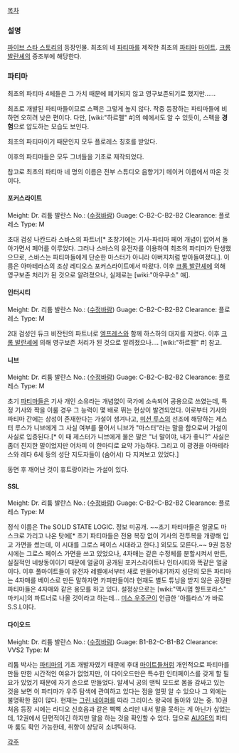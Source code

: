 [[목차]]

=== 설명 ===
[[파이브 스타 스토리]]의 등장인물.
최초의 네 [[파티마]]를 제작한 최초의 [[파티마]] [[마이트]].
[[크롬 발란셰]]의 증조부에 해당한다.

=== 파티마 ===
최초의 파티마 4체들은 그 가치 때문에 폐기되지 않고 영구보존되기로 했지만......

최초로 개발된 파티마들이므로 스펙은 그렇게 높지 않다. 작중 등장하는 파티마들에 비하면 오히려 낮은 편이다. 다만, [wiki:"하르펠" #]의 예에서도 알 수 있듯이, 스펙을 '''경험'''으로 압도하는 모습도 보인다.

최초의 파티마이기 때문인지 모두 플로레스 칭호를 받았다. 

이후의 파티마들은 모두 그녀들을 기초로 제작되었다.

참고로 최초의 파티마 네 명의 이름은 전부 스튜디오 음향기기 메이커 이름에서 따온 것이다.

==== 포커스라이트 ====
Meight: Dr. 리튬 발란스
No.: ([[수정바람]])
Guage: C-B2-C-B2-B2
Clearance: 플로레스
Type: M

초대 검성 나칸드라 스바스의 파트너[* 초창기에는 기사-파티마 페어 개념이 없어서 돌아가면서 페어를 이루었다. 그러나 스바스의 유전자를 이용하여 최초의 파티마가 탄생했으므로, 스바스는 파티마들에게 단순한 마스터가 아니라 아버지처럼 받아들여졌다.]. 이름은 아마테라스의 조상 레디오스 포커스라이트에서 따왔다.
이후 [[크롬 발란셰]]에 의해 영구보존 처리가 된 것으로 알려졌으나, 실제로는 [wiki:"아우쿠소" 얘].
==== 인터시티 ====
Meight: Dr. 리튬 발란스
No.: ([[수정바람]])
Guage: C-B2-C-B2-B2
Clearance: 플로레스
Type: M

2대 검성인 듀크 비잔틴의 파트너로 [[엠프레스]]와 함께 하스하의 대지를 지켰다.
이후 [[크롬 발란셰]]에 의해 영구보존 처리가 된 것으로 알려졌으나....  [wiki:"하르펠" #] 참고.
==== 니브 ====
Meight: Dr. 리튬 발란스
No.: ([[수정바람]])
Guage: C-B2-C-B2-B2
Clearance: 플로레스
Type: M

초기 [[파티마]]들은 기사 개인 소유라는 개념없이 국가에 소속되어 공용으로 쓰였는데, 특정 기사와 짝을 이룰 경우 그 능력이 몇 배로 뛰는 현상이 발견되었다. 이로부터 기사와 파티마 간에는 상성이 존재한다는 가설이 생겨나고, [[미션 루스]]의 선조에 해당하는 제스터 루스가 니브에게 그 사실 여부를 물어서 니브가 "마스터"라는 말을 함으로써 가설이 사실로 입증된다.[* 이 때 제스터가 니브에게 물은 말은 "너 말이야, 내가 좋니?" 사실은 좀더 진지한 말이었지만 어차피 이 한마디로 요약 가능하다. 그리고 이 광경을 아마테라스와 레다 6세 등의 성단 지도자들이 (숨어서) 다 지켜보고 있었다.]

동면 후 깨어난 것이 휴트랑이라는 가설이 있다.

==== SSL ====
Meight: Dr. 리튬 발란스
No.: ([[수정바람]])
Guage: C-B2-C-B2-B2
Clearance: 플로레스
Type: M

정식 이름은 The SOLID STATE LOGIC.
정보 미공개. ~~초기 파티마들은 얼굴도 마스크로 가리고 나온 탓에[* 초기 파티마들은 전용 복장 없이 기사의 전투복을 개량해 입고 가면을 썼는데, 이 시대를 그로스 페이스 시대라고 한다.] 외모도 모른다.~~ 9권 등장시에는 그로스 페이스 가면을 쓰고 있었으나, 4자매는 같은 수정체를 분할시켜서 만든, 실질적인 네쌍동이이기 때문에 얼굴이 공개된 포커스라이트나 인터시티와 똑같은 얼굴이다. 이후 풀마이트들이 유전자 레벨에서부터 새로 만들어내기까지 성단의 모든 파티마는 4자매를 베이스로 만든 말하자면 카피판들이라 현재도 별도 튜닝을 받지 않은 공장판 파티마들은 4자매와 같은 용모를 하고 있다.
설정상으로는 [wiki:"맥시멈 할트포라스" 마키시]의 파트너로 나올 것이라고 하는데... [[미스 우주군]]이 언급한 '아틀라스'가 바로 S.S.L이다.

==== 다이오드 ====
Meight: Dr. 리튬 발란스
No.: ([[수정바람]])
Guage: B1-B2-C-B1-B2
Clearance: VVS2
Type: M

리튬 박사는 [[파티마]]의 기초 개발자였기 때문에 후대 [[마이트]]들처럼 개인적으로 파티마를 만들 만한 시간적인 여유가 없었지만, 이 다이오드만은 특수한 인터페이스를 갖게 할 필요가 있었기 때문에 자기 손으로 만들었다. 알세닉 공의 맨틱 모드로 몸을 감싸고 있는 것을 보면 이 파티마가 우주 탐색에 관여하고 있다는 점을 얼핏 알 수 있으나 그 외에는 불명확한 점이 많다. 현재는 [[그린 네이퍼]]를 따라 그리이스 왕국에 돌아와 있는 중. 
10권 처음 등장 시에는 라디오 신호음과 같은 삑삑 소리만 내서 말을 못하는 게 아닌가 싶었는데, 12권에서 단편적이긴 하지만 말을 하는 것을 확인할 수 있다. 덤으로 [[AUGE]]의 파티마 룸도 확인 가능한데, 취향이 상당히 소녀틱하다.


[[각주]]
